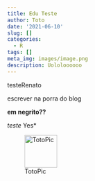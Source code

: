 ```yaml
---
title: Edu Teste
author: Toto
date: '2021-06-10'
slug: []
categories:
  - R
tags: []
meta_img: images/image.png
description: Uololoooooo
---
```


testeRenato

escrever na porra do blog

**em negrito??**

*teste
*Yes*


![TotoPic](images/troulha.jpg){width=75px height=75px}



